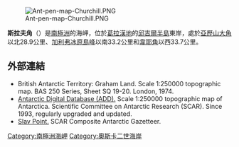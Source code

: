 [[Image:Ant-pen-map-Churchill.PNG|thumb]]

{{coord|66|28|50|S|62|31|00|W|display=title}}

'''斯拉夫角'''（{{lang-en|Slav Point}}）是[[南極洲|南極洲]]的海岬，位於[[葛拉漢地|葛拉漢地]]的[[邱吉爾半島|邱吉爾半島]]東岸，處於[[亞歷山大角|亞歷山大角]]以北28.9公里、[[加利弗冰原島峰|加利弗冰原島峰]]以南33.2公里和[[韋耶角|韋耶角]]以西33.7公里。

==外部連結==
* British Antarctic Territory: Graham Land.  Scale 1:250000 topographic map.  BAS 250 Series, Sheet SQ 19-20.  London, 1974.
* [http://www.add.scar.org Antarctic Digital Database (ADD).] {{Wayback|url=http://www.add.scar.org/ |date=20170305000653 }} Scale 1:250000 topographic map of Antarctica. Scientific Committee on Antarctic Research (SCAR). Since 1993, regularly upgraded and updated.
* [https://data.aad.gov.au/aadc/gaz/scar/display_name.cfm?gaz_id=137592 Slav Point.] {{Wayback|url=https://data.aad.gov.au/aadc/gaz/scar/display_name.cfm?gaz_id=137592 |date=20200613061208 }} SCAR Composite Antarctic Gazetteer.

{{DEFAULTSORT:Slav Point}}
[[Category:南極洲海岬|Category:南極洲海岬]]
[[Category:奧斯卡二世海岸|Category:奧斯卡二世海岸]]


{{OscarIICoast-geo-stub}}